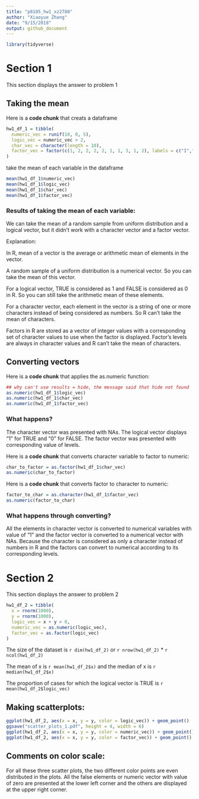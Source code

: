 ```yaml
---
title: "p8105_hw1_xz2788"
author: "Xiaoyue Zhang"
date: "9/15/2018"
output: github_document
---
```



```r
library(tidyverse)
```


# Section 1

This section displays the answer to problem 1

## Taking the mean

Here is a **code chunk** that creats a dataframe

```r
hw1_df_1 = tibble(
  numeric_vec = runif(10, 0, 5),
  logic_vec = numeric_vec > 2,
  char_vec = character(length = 10),
  factor_vec = factor(c(1, 2, 2, 2, 2, 1, 1, 3, 1, 2), labels = c("I","II","III"))
)
```

take the mean of each variable in the dataframe

```r
mean(hw1_df_1$numeric_vec)
mean(hw1_df_1$logic_vec)
mean(hw1_df_1$char_vec)
mean(hw1_df_1$factor_vec)
```

### Results of taking the mean of each variable:

We can take the mean of a random sample from uniform distribution and a logical vector, but it didn't work with a character vector and a factor vector.

Explanation:

In R, mean of a vector is the average or arithmetic mean of elements in the vector.

A random sample of a uniform distribution is a numerical vector. So you can take the mean of this vector. 

For a logical vector, TRUE is considered as 1 and FALSE is considered as 0 in R. So you can still take the arithmetic mean of these elements.

For a character vector, each element in the vector is a string of one or more characters instead of being considered as numbers. So R can't take the mean of characters.

Factors in R are stored as a vector of integer values with a corresponding set of character values to use when the factor is displayed. Factor's levels are always in character values and R can't take the mean of characters.

## Converting vectors

Here is a **code chunk** that applies the as.numeric function:

```r
## why can't use results = hide, the message said that hide not found
as.numeric(hw1_df_1$logic_vec)
as.numeric(hw1_df_1$char_vec)
as.numeric(hw1_df_1$factor_vec)
```

### What happens?

The character vector was presented with NAs. The logical vector displays "1" for TRUE and "0" for FALSE. The factor vector was presented with corresponding value of levels.

Here is a **code chunk** that converts character variable to factor to numeric:

```r
char_to_factor = as.factor(hw1_df_1$char_vec)
as.numeric(char_to_factor)
```

Here is a **code chunk** that converts factor to character to numeric:

```r
factor_to_char = as.character(hw1_df_1$factor_vec)
as.numeric(factor_to_char)
```

### What happens through converting?

All the elements in character vector is converted to numerical variables with value of "1" and the factor vector is converted to a numerical vector with NAs. Because the character is considered as only a character instead of numbers in R and the factors can convert to numerical according to its corresponding levels.


# Section 2

This section displays the answer to problem 2

```r
hw1_df_2 = tibble(
  x = rnorm(1000),
  y = rnorm(1000),
  logic_vec = x + y > 0,
  numeric_vec = as.numeric(logic_vec),
  factor_vec = as.factor(logic_vec)
)
```

The size of the dataset is `r dim(hw1_df_2)` or `r nrow(hw1_df_2)` * `r ncol(hw1_df_2)`

The mean of x is `r mean(hw1_df_2$x)` and the median of x is `r median(hw1_df_2$x)`

The proportion of cases for which the logical vector is TRUE is `r mean(hw1_df_2$logic_vec)`

## Making scatterplots:

```r
ggplot(hw1_df_2, aes(x = x, y = y, color = logic_vec)) + geom_point()
ggsave("scatter_plots_1.pdf", height = 4, width = 6)
ggplot(hw1_df_2, aes(x = x, y = y, color = numeric_vec)) + geom_point()
ggplot(hw1_df_2, aes(x = x, y = y, color = factor_vec)) + geom_point()
```

## Comments on color scale:

For all these three scatter plots, the two different color points are even distributed in the plots. All the false elements or numeric vector with value of zero are presented at the lower left corner and the others are displayed at the upper right corner.

